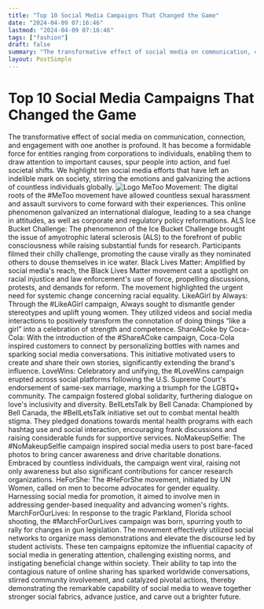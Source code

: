 ```yaml
---
title: "Top 10 Social Media Campaigns That Changed the Game"
date: "2024-04-09 07:16:46"
lastmod: "2024-04-09 07:16:46"
tags: ["fashion"]
draft: false
summary: "The transformative effect of social media on communication, connection, and engagement with one another is profound. It has become a formidable force for entities ranging from corporations to individuals, enabling them to draw attention to important causes, spur people into action, and fuel societal shifts. We highlight ten social media efforts that have left an indelible mark on society, stirring the emotions and galvanizing the actions of countless individuals globally."
layout: PostSimple
---
```

# Top 10 Social Media Campaigns That Changed the Game
The transformative effect of social media on communication, connection, and engagement with one another is profound. It has become a formidable force for entities ranging from corporations to individuals, enabling them to draw attention to important causes, spur people into action, and fuel societal shifts. We highlight ten social media efforts that have left an indelible mark on society, stirring the emotions and galvanizing the actions of countless individuals globally.
<img alt="Logo" src="https://cdn.seniorsselection.com/src_image/7361ccbb212086b6ed52072cf4b9a58a.webp"/>
MeToo Movement:
The digital roots of the #MeToo movement have allowed countless sexual harassment and assault survivors to come forward with their experiences. This online phenomenon galvanized an international dialogue, leading to a sea change in attitudes, as well as corporate and regulatory policy reformations.
ALS Ice Bucket Challenge:
The phenomenon of the Ice Bucket Challenge brought the issue of amyotrophic lateral sclerosis (ALS) to the forefront of public consciousness while raising substantial funds for research. Participants filmed their chilly challenge, promoting the cause virally as they nominated others to douse themselves in ice water.
Black Lives Matter:
Amplified by social media's reach, the Black Lives Matter movement cast a spotlight on racial injustice and law enforcement's use of force, propelling discussions, protests, and demands for reform. The movement highlighted the urgent need for systemic change concerning racial equality.
LikeAGirl by Always:
Through the #LikeAGirl campaign, Always sought to dismantle gender stereotypes and uplift young women. They utilized videos and social media interactions to positively transform the connotation of doing things “like a girl” into a celebration of strength and competence.
ShareACoke by Coca-Cola:
With the introduction of the #ShareACoke campaign, Coca-Cola inspired customers to connect by personalizing bottles with names and sparking social media conversations. This initiative motivated users to create and share their own stories, significantly extending the brand's influence.
LoveWins:
Celebratory and unifying, the #LoveWins campaign erupted across social platforms following the U.S. Supreme Court's endorsement of same-sex marriage, marking a triumph for the LGBTQ+ community. The campaign fostered global solidarity, furthering dialogue on love's inclusivity and diversity.
BellLetsTalk by Bell Canada:
Championed by Bell Canada, the #BellLetsTalk initiative set out to combat mental health stigma. They pledged donations towards mental health programs with each hashtag use and social interaction, encouraging frank discussions and raising considerable funds for supportive services.
NoMakeupSelfie:
The #NoMakeupSelfie campaign inspired social media users to post bare-faced photos to bring cancer awareness and drive charitable donations. Embraced by countless individuals, the campaign went viral, raising not only awareness but also significant contributions for cancer research organizations.
HeForShe:
The #HeForShe movement, initiated by UN Women, called on men to become advocates for gender equality. Harnessing social media for promotion, it aimed to involve men in addressing gender-based inequality and advancing women's rights.
MarchForOurLives:
In response to the tragic Parkland, Florida school shooting, the #MarchForOurLives campaign was born, spurring youth to rally for changes in gun legislation. The movement effectively utilized social networks to organize mass demonstrations and elevate the discourse led by student activists.
These ten campaigns epitomize the influential capacity of social media in generating attention, challenging existing norms, and instigating beneficial change within society. Their ability to tap into the contagious nature of online sharing has sparked worldwide conversations, stirred community involvement, and catalyzed pivotal actions, thereby demonstrating the remarkable capability of social media to weave together stronger social fabrics, advance justice, and carve out a brighter future.
        